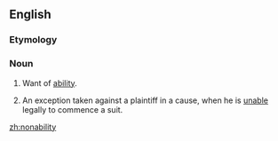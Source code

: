 ==English==
===Etymology===
{{prefix|non|ability}}

===Noun===
{{en-noun|nonabilities}}

# Want of [[ability]].
# {{legal}} An exception taken against a plaintiff in a cause, when he is [[unable]] legally to commence a suit.

[[zh:nonability]]